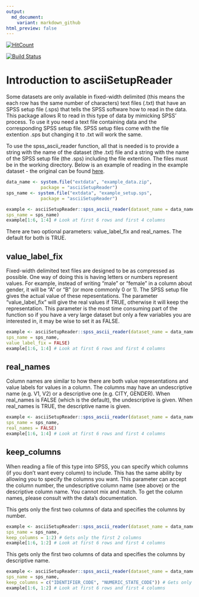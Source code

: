 ```yaml
---
output:
  md_document:
    variant: markdown_github
html_preview: false
---
```


[![HitCount](http://hits.dwyl.io/jacobkap/asciiSetupReader.svg)](http://hits.dwyl.io/jacobkap/asciiSetupReader)


[![Build Status](https://travis-ci.org/jacobkap/asciiSetupReader.png?branch=master)](https://travis-ci.org/jacobkap/asciiSetupReader)

# Introduction to asciiSetupReader

Some datasets are only available in fixed-width delimited  (this means the each row has the same number of characters) text files (.txt) that have an SPSS setup file (.sps) that tells the SPSS software how to read in the data. This package allows R to read in this type of data by mimicking SPSS' process. To use it you need a text file containing data and the corresponding SPSS setup file. SPSS setup files come with the file extention .sps but changing it to .txt will work the same.

To use the spss_ascii_reader function, all that is needed is to provide a string with the name of the dataset (the .txt) file and a string with the name of the SPSS setup file (the .sps) including the file extention. The files must be in the working directory. Below is an example of reading in the example dataset - the original can be found [here](https://www.icpsr.umich.edu/icpsrweb/NACJD/studies/9327?q=&restrictionType%5B0%5D=Public+Use&classification%5B0%5D=NACJD.IX.*&dataFormat%5B0%5D=SPSS).
```r
data_name <- system.file("extdata", "example_data.zip",
             package = "asciiSetupReader")
sps_name <- system.file("extdata", "example_setup.sps",
             package = "asciiSetupReader")

example <- asciiSetupReader::spss_ascii_reader(dataset_name = data_name,
sps_name = sps_name)
example[1:6, 1:4] # Look at first 6 rows and first 4 columns
```
There are two optional parameters: value_label_fix and real_names. The default for both is TRUE.

## value_label_fix
Fixed-width delimited text files are designed to be as compressed as possible. One way of doing this is having letters or numbers represent values. For example, instead of writing "male" or "female" in a column about gender, it will be "A" or "B" (or more commonly 0 or 1). The SPSS setup file gives the actual value of these repesentations. The parameter "value_label_fix" will give the real values if TRUE, otherwise it will keep the representation. This parameter is the most time consuming part of the function so if you have a very large dataset but only a few variables you are interested in, it may be wise to set it as FALSE.

```r
example <- asciiSetupReader::spss_ascii_reader(dataset_name = data_name,
sps_name = sps_name,
value_label_fix = FALSE)
example[1:6, 1:4] # Look at first 6 rows and first 4 columns
```

## real_names
Column names are similar to how there are both value representations and value labels for values in a column. The columns may have an undescriptive name (e.g. V1, V2) or a descriptive one (e.g. CITY, GENDER). When real_names is FALSE (which is the default), the undescriptive is given. When real_names is TRUE, the descriptive name is given.
```r
example <- asciiSetupReader::spss_ascii_reader(dataset_name = data_name,
sps_name = sps_name,
real_names = FALSE)
example[1:6, 1:4] # Look at first 6 rows and first 4 columns
```

## keep_columns
When reading a file of this type into SPSS, you can specify which columns (if you don't want every column) to include. This has the same ability by allowing you to specify the columns you want. This parameter can accept the column number, the undescriptive column name (see above) or the descriptive column name. You cannot mix and match. To get the column names, please consult with the data's documentation. 

This gets only the first two columns of data and specifies the columns by number. 
```r
example <- asciiSetupReader::spss_ascii_reader(dataset_name = data_name,
sps_name = sps_name, 
keep_columns = 1:2) # Gets only the first 2 columns
example[1:6, 1:2] # Look at first 6 rows and first 4 columns
```

This gets only the first two columns of data and specifies the columns by descriptive name. 
```r
example <- asciiSetupReader::spss_ascii_reader(dataset_name = data_name,
sps_name = sps_name, 
keep_columns = c("IDENTIFIER_CODE", "NUMERIC_STATE_CODE")) # Gets only the first 2 columns
example[1:6, 1:2] # Look at first 6 rows and first 4 columns
```

